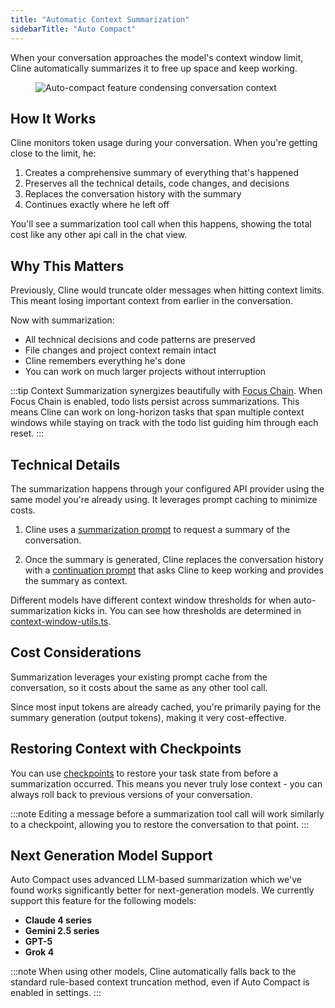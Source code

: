 ```yaml
---
title: "Automatic Context Summarization"
sidebarTitle: "Auto Compact"
---
```


When your conversation approaches the model's context window limit, Cline automatically summarizes it to free up space and keep working. 

<figure>
	<img
		src="https://storage.googleapis.com/cline_public_images/docs/assets/condensing.png"
		alt="Auto-compact feature condensing conversation context"
	/>
</figure>

## How It Works

Cline monitors token usage during your conversation. When you're getting close to the limit, he:

1. Creates a comprehensive summary of everything that's happened
2. Preserves all the technical details, code changes, and decisions
3. Replaces the conversation history with the summary
4. Continues exactly where he left off

You'll see a summarization tool call when this happens, showing the total cost like any other api call in the chat view.

## Why This Matters

Previously, Cline would truncate older messages when hitting context limits. This meant losing important context from earlier in the conversation.

Now with summarization:
- All technical decisions and code patterns are preserved
- File changes and project context remain intact
- Cline remembers everything he's done
- You can work on much larger projects without interruption

:::tip
Context Summarization synergizes beautifully with [Focus Chain](/features/focus-chain). When Focus Chain is enabled, todo lists persist across summarizations. This means Cline can work on long-horizon tasks that span multiple context windows while staying on track with the todo list guiding him through each reset.
:::

## Technical Details

The summarization happens through your configured API provider using the same model you're already using. It leverages prompt caching to minimize costs.

1. Cline uses a [summarization prompt](https://github.com/cline/cline/blob/main/src/core/prompts/contextManagement.ts) to request a summary of the conversation.

2. Once the summary is generated, Cline replaces the conversation history with a [continuation prompt](https://github.com/cline/cline/blob/main/src/core/prompts/contextManagement.ts#L69) that asks Cline to keep working and provides the summary as context.

Different models have different context window thresholds for when auto-summarization kicks in. You can see how thresholds are determined in [context-window-utils.ts](https://github.com/cline/cline/blob/main/src/core/context/context-management/context-window-utils.ts). 

## Cost Considerations

Summarization leverages your existing prompt cache from the conversation, so it costs about the same as any other tool call.

Since most input tokens are already cached, you're primarily paying for the summary generation (output tokens), making it very cost-effective.

## Restoring Context with Checkpoints

You can use [checkpoints](/features/checkpoints) to restore your task state from before a summarization occurred. This means you never truly lose context - you can always roll back to previous versions of your conversation. 

:::note
  Editing a message before a summarization tool call will work similarly to a checkpoint, allowing you to restore the conversation to that point.
:::

## Next Generation Model Support

Auto Compact uses advanced LLM-based summarization which we've found works significantly better for next-generation models. We currently support this feature for the following models:

- **Claude 4 series**
- **Gemini 2.5 series**
- **GPT-5**
- **Grok 4**

:::note
When using other models, Cline automatically falls back to the standard rule-based context truncation method, even if Auto Compact is enabled in settings.
:::
